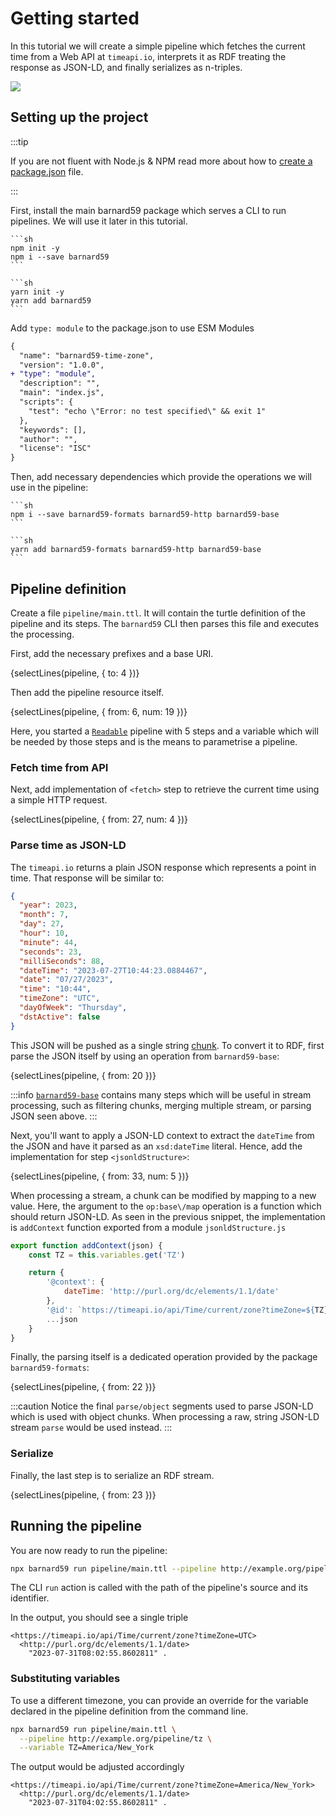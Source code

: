 
# Getting started

In this tutorial we will create a simple pipeline which fetches the current time from a Web API at
`timeapi.io`, interprets it as RDF treating the response as JSON-LD, and finally serializes as n-triples.

![](first-pipeline-diagram.jpg)

## Setting up the project

:::tip

If you are not fluent with Node.js & NPM read more about how to [create a package.json](https://docs.npmjs.com/creating-a-package-json-file) file.

:::

First, install the main barnard59 package which serves a CLI to run pipelines. We will use it later in this tutorial.

<Tabs groupId="nodePackageManager">
  <TabItem value="npm" label="NPM">

    ```sh
    npm init -y
    npm i --save barnard59
    ```

  </TabItem>
  <TabItem value="yarn" label="Yarn">

    ```sh
    yarn init -y
    yarn add barnard59
    ```

  </TabItem>
</Tabs>

Add `type: module` to the package.json to use ESM Modules

```diff
{
  "name": "barnard59-time-zone",
  "version": "1.0.0",
+ "type": "module",
  "description": "",
  "main": "index.js",
  "scripts": {
    "test": "echo \"Error: no test specified\" && exit 1"
  },
  "keywords": [],
  "author": "",
  "license": "ISC"
}
```

Then, add necessary dependencies which provide the operations we will use in the pipeline:

<Tabs groupId="nodePackageManager">
  <TabItem value="npm" label="NPM">

    ```sh
    npm i --save barnard59-formats barnard59-http barnard59-base
    ```

  </TabItem>
  <TabItem value="yarn" label="Yarn">

    ```sh
    yarn add barnard59-formats barnard59-http barnard59-base
    ```

  </TabItem>
</Tabs>


## Pipeline definition

Create a file `pipeline/main.ttl`. It will contain the turtle definition of the pipeline and its steps. The `barnard59`
CLI then parses this file and executes the processing.

First, add the necessary prefixes and a base URI.

<CodeBlock language="turtle" title="pipeline/main.ttl">
  {selectLines(pipeline, { to: 4 })}
</CodeBlock>

Then add the pipeline resource itself.

<CodeBlock language="turtle" title="pipeline/main.ttl">
  {selectLines(pipeline, { from: 6, num: 19 })}
</CodeBlock>

Here, you started a [`Readable`](/docs/workflows/explanations/pipeline) pipeline with 5 steps and a variable which
will be needed by those steps and is the means to parametrise a pipeline.

### Fetch time from API

Next, add implementation of `<fetch>` step to retrieve the current time using a simple HTTP request.

<CodeBlock language="turtle" title="pipeline/main.ttl">
  {selectLines(pipeline, { from: 27, num: 4 })}
</CodeBlock>

### Parse time as JSON-LD

The `timeapi.io` returns a plain JSON response which represents a point in time. That response will be similar to:

```json
{
  "year": 2023,
  "month": 7,
  "day": 27,
  "hour": 10,
  "minute": 44,
  "seconds": 23,
  "milliSeconds": 88,
  "dateTime": "2023-07-27T10:44:23.0884467",
  "date": "07/27/2023",
  "time": "10:44",
  "timeZone": "UTC",
  "dayOfWeek": "Thursday",
  "dstActive": false
}
```

This JSON will be pushed as a single string [chunk](https://nodesource.com/blog/understanding-streams-in-nodejs/).
To convert it to RDF, first parse the JSON itself by using an operation from `barnard59-base`:

<CodeBlock language="turtle" title="pipeline/main.ttl">
  {selectLines(pipeline, { from: 20 })}
</CodeBlock>

:::info
[`barnard59-base`](https://github.com/zazuko/barnard59/blob/master/packages/base/manifest.ttl) contains many steps which
will be useful in stream processing, such as filtering chunks, merging multiple stream, or parsing JSON seen above.
:::

Next, you'll want to apply a JSON-LD context to extract the `dateTime` from the JSON and have it parsed as an
`xsd:dateTime` literal. Hence, add the implementation for step `<jsonldStructure>`:

<CodeBlock language="turtle" title="pipeline/main.ttl">
  {selectLines(pipeline, { from: 33, num: 5 })}
</CodeBlock>

When processing a stream, a chunk can be modified by mapping to a new value. Here, the argument to the `op:base\/map` operation
is a function which should return JSON-LD. As seen in the previous snippet, the implementation is `addContext` function
exported from a module `jsonldStructure.js`

```js title="lib/jsonldStructure.js"
export function addContext(json) {
    const TZ = this.variables.get('TZ')

    return {
        '@context': {
            dateTime: 'http://purl.org/dc/elements/1.1/date'
        },
        '@id': `https://timeapi.io/api/Time/current/zone?timeZone=${TZ}`,
        ...json
    }
}
```

Finally, the parsing itself is a dedicated operation provided by the package `barnard59-formats`:

<CodeBlock language="turtle" title="pipeline/main.ttl">
  {selectLines(pipeline, { from: 22 })}
</CodeBlock>

:::caution
Notice the final `parse/object` segments used to parse JSON-LD which is used with object chunks. When processing a raw, string
JSON-LD stream `parse` would be used instead.
:::

### Serialize

Finally, the last step is to serialize an RDF stream.

<CodeBlock language="turtle" title="pipeline/main.ttl">
  {selectLines(pipeline, { from: 23 })}
</CodeBlock>

## Running the pipeline

You are now ready to run the pipeline:

```sh
npx barnard59 run pipeline/main.ttl --pipeline http://example.org/pipeline/tz
```

The CLI `run` action is called with the path of the pipeline's source and its identifier.

In the output, you should see a single triple

```turtle
<https://timeapi.io/api/Time/current/zone?timeZone=UTC>
  <http://purl.org/dc/elements/1.1/date>
    "2023-07-31T08:02:55.8602811" .
```

### Substituting variables

To use a different timezone, you can provide an override for the variable declared in the pipeline definition from the
command line.

```sh
npx barnard59 run pipeline/main.ttl \
  --pipeline http://example.org/pipeline/tz \
  --variable TZ=America/New_York
```

The output would be adjusted accordingly

```turtle
<https://timeapi.io/api/Time/current/zone?timeZone=America/New_York>
  <http://purl.org/dc/elements/1.1/date>
    "2023-07-31T04:02:55.8602811" .
```
